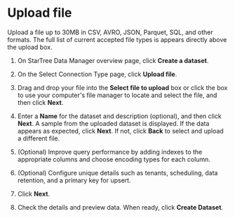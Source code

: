 # Upload file

Upload a file up to 30MB in CSV, AVRO, JSON, Parquet, SQL, and other formats. The full list of current accepted file types is appears directly above the upload box.


1. On StarTree Data Manager overview page, click **Create a dataset**.

2. On the Select Connection Type page, click **Upload file**.

3. Drag and drop your file into the **Select file to upload** box or click the box to use your computer's file manager to locate and select the file, and then click **Next**.

4. Enter a **Name** for the dataset and description (optional), and then click **Next**. A sample from the uploaded dataset is displayed. If the data appears as expected, click **Next**. If not, click **Back** to select and upload a different file.

5. (Optional) Improve query performance by adding indexes to the appropriate columns and choose encoding types for each column.

6. (Optional) Configure unique details such as tenants, scheduling, data retention, and a primary key for upsert.

7. Click **Next**.

8. Check the details and preview data. When ready, click **Create Dataset**.